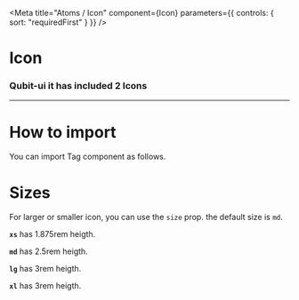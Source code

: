 
<Meta
  title="Atoms / Icon"
  component={Icon}
  parameters={{ controls: { sort: "requiredFirst" } }}
/>

# Icon

### Qubit-ui it has included 2 Icons

---

# **How to import**
You can import Tag component as follows.

<Source code='import { Icon } from "qubit-ui";' language="jsx" />

# **Sizes**
For larger or smaller icon, you can use the `size` prop. the default size is `md`.

**`xs`** has 1.875rem heigth.

**`md`** has 2.5rem heigth.

**`lg`** has 3rem heigth.

**`xl`** has 3rem heigth.


<Canvas>
  <Story name="Default">
    <Icon size="xs" name="home" />
    <Icon size="md" name="home" />
    <Icon size="lg" name="home" />
    <Icon size="xl" name="home" />
  </Story>
</Canvas>
